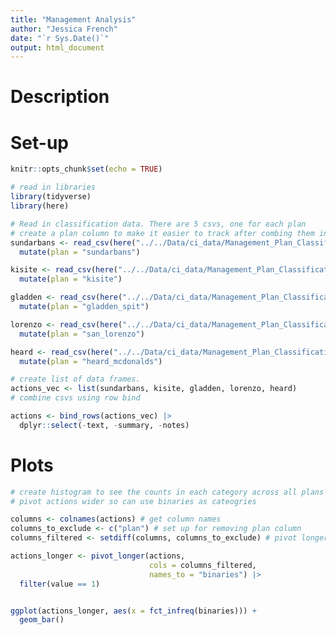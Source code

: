 ```yaml
---
title: "Management Analysis"
author: "Jessica French"
date: "`r Sys.Date()`"
output: html_document
---
```

# Description 

# Set-up
```r
knitr::opts_chunk$set(echo = TRUE)

# read in libraries
library(tidyverse)
library(here)
```

```r
# Read in classification data. There are 5 csvs, one for each plan
# create a plan column to make it easier to track after combing them in a later step. 
sundarbans <- read_csv(here("../../Data/ci_data/Management_Plan_Classification - Sundarbans.csv")) |> 
  mutate(plan = "sundarbans")

kisite <- read_csv(here("../../Data/ci_data/Management_Plan_Classification - Kisite-Mpunguti.csv")) |> 
  mutate(plan = "kisite")

gladden <- read_csv(here("../../Data/ci_data/Management_Plan_Classification - gladden_spit_silk_cayes.csv")) |> 
  mutate(plan = "gladden_spit")

lorenzo <- read_csv(here("../../Data/ci_data/Management_Plan_Classification - San_Lorenzo.csv")) |> 
  mutate(plan = "san_lorenzo")

heard <- read_csv(here("../../Data/ci_data/Management_Plan_Classification - Hear_McDonalds.csv")) |> 
  mutate(plan = "heard_mcdonalds")
```

```r
# create list of data frames.
actions_vec <- list(sundarbans, kisite, gladden, lorenzo, heard)
# combine csvs using row bind

actions <- bind_rows(actions_vec) |> 
  dplyr::select(-text, -summary, -notes)
```

# Plots

```r
# create histogram to see the counts in each category across all plans
# pivot actions wider so can use binaries as cateogries

columns <- colnames(actions) # get column names
columns_to_exclude <- c("plan") # set up for removing plan column 
columns_filtered <- setdiff(columns, columns_to_exclude) # pivot longer. 

actions_longer <- pivot_longer(actions, 
                               cols = columns_filtered, 
                               names_to = "binaries") |> 
  filter(value == 1)


ggplot(actions_longer, aes(x = fct_infreq(binaries))) +
  geom_bar()


```


